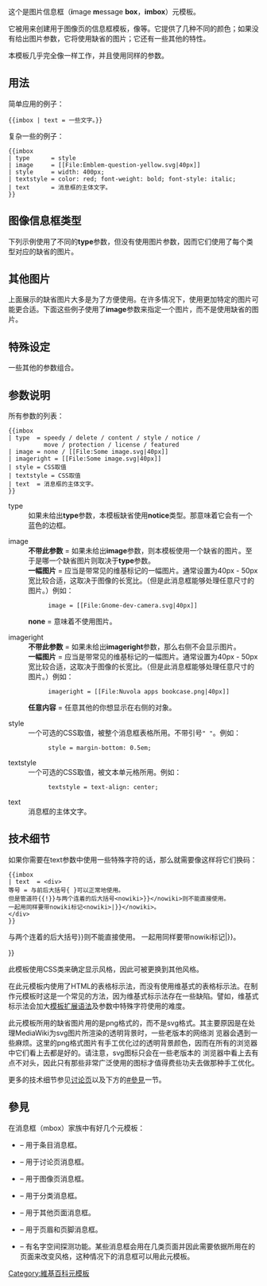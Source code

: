 <includeonly><!-- 在這裡加入模板的保護標識 --></includeonly><noinclude>{{template doc page viewed directly}}</noinclude>
<!-- 在本行下編輯模板說明 -->
{{mbox templates}}
这个是图片信息框（'''i'''mage '''m'''essage '''box'''，'''imbox'''）元模板。

它被用来创建用于图像页的信息框模板，像{{tl|EU image}}等。它提供了几种不同的颜色；如果没有给出图片参数，它将使用缺省的图片；它还有一些其他的特性。

本模板几乎完全像{{tl|ambox}}一样工作，并且使用同样的参数。
<!-- 
This is the {{tl|imbox}} or '''image message box''' meta-template.

It is used to build message box templates for image pages, such as {{tl|cleanup-image}} etc. It offers several different colours, uses default images if no image parameter is given and it has some other features.

This template works almost exactly like {{tl|ambox}} and uses the same parameters.
-->
== 用法 ==
简单应用的例子：
<pre>
{{imbox | text = 一些文字。}}
</pre>

{{imbox | text = 一些文字。}}

复杂一些的例子：
<pre>
{{imbox
| type      = style
| image     = [[File:Emblem-question-yellow.svg|40px]]
| style     = width: 400px; 
| textstyle = color: red; font-weight: bold; font-style: italic;
| text      = 消息框的主体文字。
}}
</pre>

{{imbox
| type      = style
| image     = [[File:Emblem-question-yellow.svg|40px]]
| style     = width: 400px; 
| textstyle = color: red; font-weight: bold; font-style: italic;
| text      = 消息框的主体文字。
}}
== 图像信息框类型 ==
下列示例使用了不同的'''type'''参数，但没有使用图片参数，因而它们使用了每个类型对应的缺省的图片。
{{imbox
| type = speedy
| text = type=<u>speedy</u> – 速删模板，如{{tl|isd}}。
}}
{{imbox
| type = delete
| text = type=<u>delete</u> – 删除类模板，如{{tl|ifd}}。
}}
{{imbox
| type = content
| text = type=<u>content</u> – 较严重的警告和问题，如{{tl|non-free reduce}}。
}}
{{imbox
| type = style
| text = type=<u>style</u> – 较轻的警告和问题，如{{tl|cleanup-image}}。
}}
{{imbox
| type = notice
| text = type=<u>notice</u> – 注意以及任意种类的信息，包括永久性的和临时性的。
}}
{{imbox
| type = move
| text = type=<u>move</u> – 移动/重命名信息和提议，如{{tl|rename media}}。
}}
{{imbox
| type = protection
| text = type=<u>protection</u> – 页面保护模板，如{{tl|pp-protected}}，当其显示在一个图像页时。
}}
{{imbox
| type = license
| text = type=<u>license</u> – 许可模板，如{{tl|GFDL}}。
}}
{{imbox
| type = featured
| text = type=<u>featured</u> – 特色图片模板，如{{tl|FeaturedPicture}}。
}}

== 其他图片 ==
上面展示的缺省图片大多是为了方便使用。在许多情况下，使用更加特定的图片可能更合适。下面这些例子使用了'''image'''参数来指定一个图片，而不是使用缺省的图片。
{{imbox
| type  = style
| image = [[File:Gnome-dev-camera.svg|42px]]
| text  = type = style <br> image = <nowiki>[[File:Gnome-dev-camera.svg|42px]]</nowiki> <br> 此图片用于{{tl|cleanup-image}}。
}}
{{imbox
| type  = move
| image = [[File:To Commons.svg|52px]]
| text  = type = move <br> image = <nowiki>[[File:To Commons.svg|52px]]</nowiki> <br> 此图片用于{{tl|copy to Wikimedia Commons}}。 
}}
{{imbox
| type  = license
| image = [[File:Heckert GNU white.svg|48px]]
| text  = type = license <br> image = <nowiki>[[File:Heckert GNU white.svg|48px]]</nowiki> <br> 此图片用于GFDL license模板，如{{tl|GFDL}}。
}}
== 特殊设定 ==
一些其他的参数组合。
{{imbox
| text  = 未给出type和image('''default''')
}}
{{imbox
| image = none
| text  = 未给出type，并且'''image=none''' – 不使用图片，而且'''text'''占用整个信息框区域。
}}

{{imbox
| type = license
| image = [[File:Imbox license.svg|40px]] <br> [[File:Ambox warning yellow.svg|40px]]
| imageright = [[File:Shuttle.svg|30px]]
| text  = type = license <br> image = <nowiki>[[File:Imbox license.svg|40px]] <br> [[File:Ambox warning yellow.svg|40px]]</nowiki> <br> imageright = <nowiki>[[File:Shuttle.svg|30px]]</nowiki>
}}

{{imbox
| type = license
| image = [[File:Imbox license.svg|40px]] <br> [[File:Ambox warning yellow.svg|40px]]
| imageright = [[File:Shuttle.svg|30px]]
| text  = '''此文件是在[[public domain|公有领域]]，因为它是由[[NASA|美国国家航空航天局]]创建的。'''
<br>请注意，使用NASA标志、徽章和徽标受美国法律的约束。<!-- Note that use of NASA logos, insignia and emblems are restricted per US law. -->
}}
<!-- 目前不支持“below”参数。2008-11-09

{{imbox
| type       = license
| image      = [[File:Imbox license.svg|40px]]
| text       = 
type = license <br> image = <nowiki>[[File:Imbox license.svg|40px]]</nowiki> <br> below = <nowiki>{{imbox | type = content | text = '''本许可标签不推荐使用！''' }}</nowiki>
| below = 
  {{imbox
  | type = content
  | text = '''本许可标签不推荐使用！This license tag is deprecated!'''
  }}
}}
-->
== 参数说明 ==
所有参数的列表：

<pre>
{{imbox
| type  = speedy / delete / content / style / notice / 
          move / protection / license / featured
| image = none / [[File:Some image.svg|40px]]
| imageright = [[File:Some image.svg|40px]]
| style = CSS取值
| textstyle = CSS取值
| text  = 消息框的主体文字。
}}
</pre>
<!-- 
| below = More text or another imbox.
-->
;type
:如果未给出'''type'''参数，本模板缺省使用'''notice'''类型。那意味着它会有一个蓝色的边框。

;image
:'''不带此参数''' = 如果未给出'''image'''参数，则本模板使用一个缺省的图片。至于是哪一个缺省图片则取决于'''type'''参数。
:'''一幅图片''' = 应当是带常见的维基标记的一幅图片。通常设置为40px - 50px宽比较合适，这取决于图像的长宽比。（但是此消息框能够处理任意尺寸的图片。）例如：
::<code><nowiki>image = [[File:Gnome-dev-camera.svg|40px]]</nowiki></code>
:'''none''' = 意味着不使用图片。

;imageright
:'''不带此参数''' = 如果未给出'''imageright'''参数，那么右侧不会显示图片。
:'''一幅图片''' = 应当是带常见的维基标记的一幅图片。通常设置为40px - 50px宽比较合适，这取决于图像的长宽比。（但是此消息框能够处理任意尺寸的图片。）例如： 
::<code><nowiki>imageright = [[File:Nuvola apps bookcase.png|40px]]</nowiki></code>
:'''任意内容''' = 任意其他的你想显示在右侧的对象。

;style
:一个可选的CSS取值，被整个消息框表格所用。不带引号<code>" "</code>。例如：
::<code>style = margin-bottom: 0.5em;</code>

;textstyle
:一个可选的CSS取值，被文本单元格所用。例如：
::<code>textstyle = text-align: center;</code>

;text
:消息框的主体文字。
<!-- 目前中文模板不支持below参数。2008-11-11
;below
-->
== 技术细节 ==
如果你需要在text参数中使用一些特殊字符的话，那么就需要像这样将它们换码：

<pre>
{{imbox
| text  = <div>
等号 = 与前后大括号{ }可以正常地使用。
但是管道符{{!}}与两个连着的后大括号<nowiki>}}</nowiki>则不能直接使用。
一起用同样要带nowiki标记<nowiki>|}}</nowiki>。
</div>
}}
</pre>

{{imbox
| text  = <div>
等号 = 与前后大括号{ }可以正常地使用。
但是管道符{{!}}与两个连着的后大括号<nowiki>}}</nowiki>则不能直接使用。
一起用同样要带nowiki标记<nowiki>|}}</nowiki>。
</div>
}}

此模板使用CSS类来确定显示风格，因此可被更换到其他风格。

在此元模板内使用了HTML的表格标示法，而没有使用维基式的表格标示法。在制作元模板时这是一个常见的方法，因为维基式标示法存在一些缺陷。譬如，维基式标示法会加大[[Help:模板扩展语法|模板扩展语法]]及参数中特殊字符使用的难度。

此元模板所用的缺省图片用的是png格式的，而不是svg格式。其主要原因是在处理MediaWiki为svg图片所渲染的透明背景时，一些老版本的网络浏 览器会遇到一些麻烦。这里的png格式图片有手工优化过的透明背景颜色，因而在所有的浏览器中它们看上去都是好的。请注意，svg图标只会在一些老版本的 浏览器中看上去有点不对头，因此只有那些非常广泛使用的图标才值得费些功夫去做那种手工优化。

更多的技术细节参见[[{{TALKPAGENAME}}|讨论页]]以及下方的[[#參見]]一节。
== 參見 ==
在消息框（mbox）家族中有好几个元模板：
* {{tl|ambox}} – 用于条目消息框。
* {{tl|tmbox}} – 用于讨论页消息框。
* {{tl|imbox}} – 用于图像页消息框。
* {{tl|cmbox}} – 用于分类消息框。
* {{tl|ombox}} – 用于其他页面消息框。
* {{tl|fmbox}} – 用于页眉和页脚消息框。
* {{tl|mbox}} – 有名字空间探测功能。某些消息框会用在几类页面并因此需要依据所用在的页面来改变风格，这种情况下的消息框可以用此元模板。
<includeonly>
<!-- 本行下加入模板的分類 -->
[[Category:維基百科元模板]]
[[Category:檔案頁模板| ]]
</includeonly>